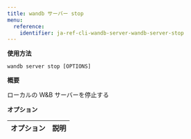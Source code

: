 ---
title: wandb サーバー stop
menu:
  reference:
    identifier: ja-ref-cli-wandb-server-wandb-server-stop
---

**使用方法**

`wandb server stop [OPTIONS]`

**概要**

ローカルの W&B サーバーを停止する


**オプション**

| **オプション** | **説明** |
| :--- | :--- |